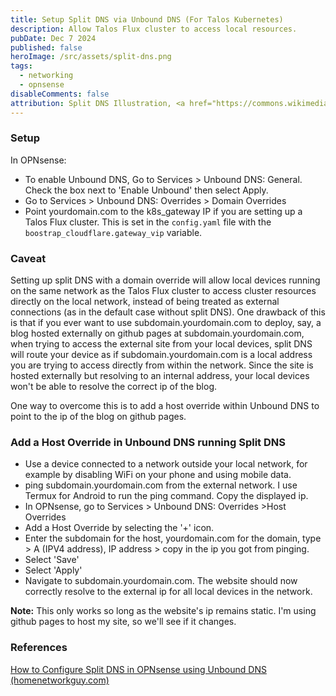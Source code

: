 ```yaml
---
title: Setup Split DNS via Unbound DNS (For Talos Kubernetes)
description: Allow Talos Flux cluster to access local resources.
pubDate: Dec 7 2024
published: false
heroImage: /src/assets/split-dns.png
tags:
  - networking
  - opnsense
disableComments: false
attribution: Split DNS Illustration, <a href="https://commons.wikimedia.org/wiki/File:Split-DNS-Illustration_de.png">Xneb20</a>, <a href="https://creativecommons.org/licenses/by-sa/4.0">CC BY-SA 4.0</a>, via Wikimedia Commons
---
```

### Setup
In OPNsense:
- To enable Unbound DNS, Go to Services > Unbound DNS: General. Check the box next to 'Enable Unbound' then select Apply.
- Go to Services > Unbound DNS: Overrides > Domain Overrides
- Point yourdomain.com to the k8s_gateway IP if you are setting up a Talos Flux cluster. This is set in the `config.yaml` file with the `boostrap_cloudflare.gateway_vip` variable.

### Caveat
Setting up split DNS with a domain override will allow local devices running on the same network as the Talos Flux cluster to access cluster resources directly on the local network, instead of being treated as external connections (as in the default case without split DNS). One drawback of this is that if you ever want to use subdomain.yourdomain.com to deploy, say, a blog hosted externally on github pages at subdomain.yourdomain.com, when trying to access the external site from your local devices, split DNS will route your device as if subdomain.yourdomain.com is a local address you are trying to access directly from within the network. Since the site is hosted externally but resolving to an internal address, your local devices won't be able to resolve the correct ip of the blog. 

One way to overcome this is to add a host override within Unbound DNS to point to the ip of the blog on github pages. 

### Add a Host Override in Unbound DNS running Split DNS
- Use a device connected to a network outside your local network, for example by disabling WiFi on your phone and using mobile data.
- ping subdomain.yourdomain.com from the external network. I use Termux for Android to run the ping command. Copy the displayed ip.
- In OPNsense, go to Services > Unbound DNS: Overrides >Host Overrides
- Add a Host Override by selecting the '+' icon.
- Enter the subdomain for the host, yourdomain.com for the domain, type > A (IPV4 address), IP address > copy in the ip you got from pinging.
- Select 'Save'
- Select 'Apply'
- Navigate to subdomain.yourdomain.com. The website should now correctly resolve to the external ip for all local devices in the network. 

**Note:** This only works so long as the website's ip remains static. I'm using github pages to host my site, so we'll see if it changes.

### References
[How to Configure Split DNS in OPNsense using Unbound DNS (homenetworkguy.com)](https://homenetworkguy.com/how-to/configure-split-dns-opnsense-using-unbound/)